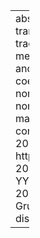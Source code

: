 ---
abstract: This paper provides an overview of the discrete cosine transform (DCT) as
  a method for smoothing vowel formant tracks, as well as a procedure to take any
  speaker normalization method that has been defined for formant point measurements
  and define an equivalent method to be applied directly to DCT coefficients. This
  procedure is followed for three established normalization methods, and the difference
  between DCT normalization and formant point normalization is found to be marginal.
author:
- name:
    family: Fruehwald
    given: Josef
citation:
  container-title: Linguistics Vanguard
  issue: ''
  issued: '2025-08-20'
  type: article-journal
  url: https://www.degruyterbrill.com/document/doi/10.1515/lingvan-2024-0095/html
  volume: ''
date: '2025-08-20'
date-format: YYYY
description: Linguistics Vanguard
doi: 10.1515/lingvan-2024-0095
params:
  key: IBRKXRUA
  notes: 'Publisher: De Gruyter Mouton'
title: Vowel formant track normalization using discrete cosine transform coefficients

---